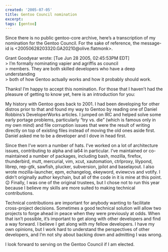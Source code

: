 ```yaml
---
created: '2005-07-05'
title: Gentoo Council nomination
excerpt:
tags: [gentoo]
---
```


<p>Since there is no public gentoo-core archive, here&#8217;s a transcription of my nomination for the Gentoo Council.  For the sake of reference, the message-id is &lt;20050628203320.GA20210@olive.flatmonk>.</p>
<p>Grant Goodyear wrote:   [Tue Jun 28 2005, 02:45:53PM EDT]<br />
> I&#8217;m formally nominating vapier and agriffis as council<br />
> members.  They are both skilled developers who have a deep understanding<br />
> both of how Gentoo actually works and how it probably should work.  </p>
<p>Thanks!  I&#8217;m happy to accept this nomination.  For those that I haven&#8217;t had the pleasure of getting to know yet, here is an introduction for you:</p>
<p>My history with Gentoo goes back to 2001.  I had been developing for other distros prior to that and found my way to Gentoo by reading one of Daniel Robbins&#8217;s DeveloperWorks articles.  I jumped on IRC and helped solve some early portage problems, particularly &#8220;try vs. die&#8221; (which is famous only in my own mind) and file corruption issues that were the result of writing directly on top of existing files instead of moving the old ones aside first.  Daniel asked me to be a developer and I dove in head first.</p>
<p>Since then I&#8217;ve worn a number of hats.  I&#8217;ve worked on a lot of architecture issues, contributing to alpha and ia64 in particular.  I&#8217;ve maintained or co-maintained a number of packages, including bash, mozilla, firefox, thunderbird, mutt, mercurial, vim, xcut, xautomation, ctrlproxy, lilypond, librep, rep-gtk, sawfish, plucker, subversion, jpilot and baselayout.  I also wrote mozilla-launcher, epm, echangelog, ekeyword, eviewcvs and votify.  I didn&#8217;t originally author keychain, but all of the code in it is mine at this point. 😉 Finally, I was one of the original trustees, but I chose not to run this year because I believe my skills are more suited to making technical contributions.</p>
<p>Technical contributions are important for anybody wanting to facilitate cross-project decisions.  Sometimes a good technical solution will allow two projects to forge ahead in peace when they were previously at odds.  When that isn&#8217;t possible, it&#8217;s important to get along with other developers and find a way forward.  I believe I get along with my fellow developers.  I have my own opinions, but I work hard to understand the perspectives of other developers, and I&#8217;m not shy about backing down and admitting I was wrong.</p>
<p>I look forward to serving on the Gentoo Council if I am elected.</p>
